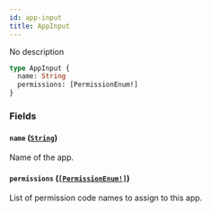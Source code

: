 ```yaml
---
id: app-input
title: AppInput
---
```


No description

```graphql
type AppInput {
  name: String
  permissions: [PermissionEnum!]
}
```

### Fields

#### `name` ([`String`](../../../developer/api-reference/scalars/string))

Name of the app.

#### `permissions` ([`[PermissionEnum!]`](../../../developer/api-reference/enums/permission-enum))

List of permission code names to assign to this app.
